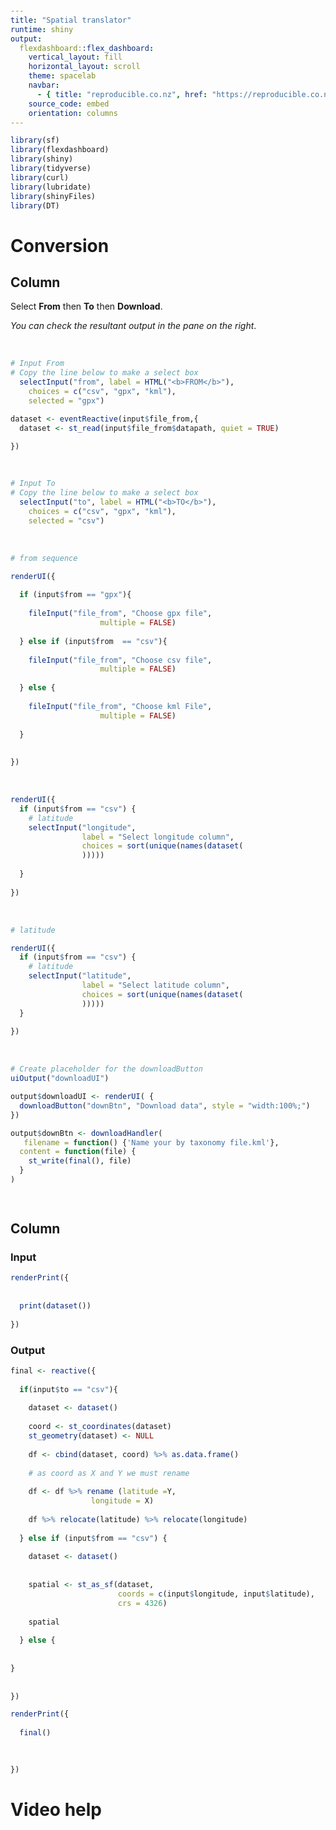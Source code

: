 ```yaml
---
title: "Spatial translator"
runtime: shiny
output:
  flexdashboard::flex_dashboard:
    vertical_layout: fill
    horizontal_layout: scroll
    theme: spacelab
    navbar:
      - { title: "reproducible.co.nz", href: "https://reproducible.co.nz", align: right }
    source_code: embed 
    orientation: columns
---
```

<style>

body {
  padding-top: 70px;
}


.navbar-brand {
font-family: "Candara";
  font-weight: bold;
  font-size: 24px;
}


</style>


```r
library(sf)
library(flexdashboard)
library(shiny)
library(tidyverse)
library(curl)
library(lubridate)
library(shinyFiles)
library(DT)
```

Conversion
=============================================


Column {.sidebar data-width=250}
-------------------------------------

Select **From** then **To** then **Download**.

*You can check the resultant output in the pane on the right*.


<br/>

```r
# Input From 
# Copy the line below to make a select box 
  selectInput("from", label = HTML("<b>FROM</b>"), 
    choices = c("csv", "gpx", "kml"), 
    selected = "gpx")
```



```r
dataset <- eventReactive(input$file_from,{
  dataset <- st_read(input$file_from$datapath, quiet = TRUE)

})
```


<br/>

```r
# Input To 
# Copy the line below to make a select box 
  selectInput("to", label = HTML("<b>TO</b>"), 
    choices = c("csv", "gpx", "kml"), 
    selected = "csv")
```

<br/>

```r
# from sequence

renderUI({
  
  if (input$from == "gpx"){
    
    fileInput("file_from", "Choose gpx file",
                    multiple = FALSE)
    
  } else if (input$from  == "csv"){
  
    fileInput("file_from", "Choose csv file",
                    multiple = FALSE)
  
  } else {
    
    fileInput("file_from", "Choose kml File",
                    multiple = FALSE)
    
  }
  
  
})

```

<br/>



```r
renderUI({
  if (input$from == "csv") {
    # latitude
    selectInput("longitude",
                label = "Select longitude column",
                choices = sort(unique(names(dataset(
                )))))
    
  }
  
})
```

<br/>

```r
# latitude

renderUI({
  if (input$from == "csv") {
    # latitude
    selectInput("latitude",
                label = "Select latitude column",
                choices = sort(unique(names(dataset(
                )))))
  }
  
})
```



<br/>

```r
# Create placeholder for the downloadButton
uiOutput("downloadUI")
```

```r
output$downloadUI <- renderUI( {
  downloadButton("downBtn", "Download data", style = "width:100%;")
})

output$downBtn <- downloadHandler(
   filename = function() {'Name your by taxonomy file.kml'},
  content = function(file) {
    st_write(final(), file)
  }
)
    



```



Column {.tabset}
-------------------------------------
### Input

```r
renderPrint({
  
  
  print(dataset())
  
})
```




### Output

```r
final <- reactive({
  
  if(input$to == "csv"){
    
    dataset <- dataset()
      
    coord <- st_coordinates(dataset)
    st_geometry(dataset) <- NULL
      
    df <- cbind(dataset, coord) %>% as.data.frame()
    
    # as coord as X and Y we must rename
    
    df <- df %>% rename (latitude =Y,
                  longitude = X)
    
    df %>% relocate(latitude) %>% relocate(longitude)
    
  } else if (input$from == "csv") {
    
    dataset <- dataset()
    
    
    spatial <- st_as_sf(dataset,
                        coords = c(input$longitude, input$latitude), 
                        crs = 4326)
      
    spatial
    
  } else {
    
    
}
  
    
})
```

```r
renderPrint({
  
  final()
  

  
})
```

Video help
=============================================
